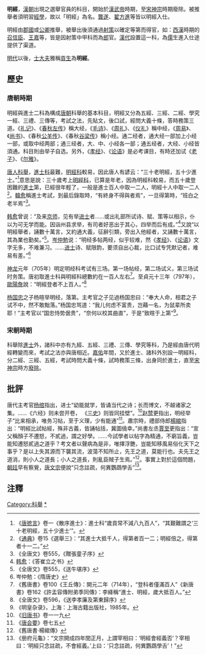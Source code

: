 {{Otheruses|other=名为明經的人物|明經 (成化進士)}}

'''明經'''，[[漢朝|漢朝]]出現之選舉官員的科目，開始於[[漢武帝|漢武帝]]時期，至[[宋神宗|宋神宗]]時期廢除。被推舉者須明習[[經學|經學]]，故以「明經」為名。[[龔遂|龔遂]]、[[翟方進|翟方進]]等皆以明經入仕。 

明經由[[郡國|郡國]]或[[公卿|公卿]]推舉，被舉出後須通過[[射策|射策]]以確定等第而得官，如：[[西漢|西漢]]時期的[[召信臣|召信臣]]、[[王嘉|王嘉]]等，皆是因射策中甲科而為[[郎|郎]]官。[[漢代|漢代]]設置這一科，為[[儒|儒]]生進入仕途提供了渠道。

[[明代|明代]]以後，[[士大夫|士大夫]]雅稱[[貢生|貢生]]為'''明經'''。

== 歷史 ==
=== 唐朝時期 ===
明經與進士二科為構成[[唐朝|唐朝]]科舉的基本科目，明經又分為五經、三經、二經、學究一經、三禮、三傳等，考試之法，先貼文，後口試，經問大義十條，答時務策三道。《[[礼记|礼记]]》、《[[春秋_(书)|春秋]][[左传|左传]]》稱大经，《[[毛诗|毛诗]]》、《[[周礼|周礼]]》、《[[仪礼|仪礼]]》稱中经，《[[周易|周易]]》、《[[尚书|尚书]]》、《春秋[[公羊传|公羊传]]》、《春秋[[谷梁传|谷梁传]]》稱小经。通二经者，通大经一部加上小经一部，或取中经两部；通三经者，大、中、小经各一部；通五经者，大经、小经皆須通。科目則由举子自选。另外，《[[孝经|孝经]]》、《[[论语|论语]]》是必考课目，有時还加试《[[老子|老子]]》、《[[尔雅|尔雅]]》。

[[唐人|唐人]][[科舉|科舉]]，[[進士科|進士科]]最難，[[明經科|明經科]]較易，因此唐人有諺云：“三十老明經，五十少進士。”<ref>《[[唐摭言|唐摭言]]》卷一《散序進士》：進士科“歲貢常不減八九百人”，“其艱難謂之‘三十老明經，五十少進士’”。</ref>意思是說：三十歲考上[[明經科|明經科]]，已算是年老，因為明經科較易，而五十歲登困難的[[進士|進士]]第，已經很年輕了，一般是進士百人中取一二人，明經十人中取一二人<ref>《[[通典|通典]]》卷15《選舉三》：“其進士大抵千人，得第者百一二；明經倍之，得第者十一二。”</ref>。[[韓愈|韓愈]]稱進士考試，到最后錄取時，“有終身不得與者焉”，一旦得第時，“班白之老半焉”<ref>《全唐文》卷555，《贈張童子序》</ref>。

[[韩愈|韩愈]]曾说：“及来[[京师|京师]]，见有举[[进士|进士]]者……或出礼部所试诗、赋、策等以相示，仆以为可无学而能。因诣州县求举，有司者好恶出于其心，四举而后有成。”<ref>[[韩愈|韩愈]]：《答崔立之书》</ref>又說“以明經舉者，誦數十萬言，又約通大義，征辭引類，旁出入他經者，又誦數十萬言，其為業也勤矣。”<ref>《全唐文》卷555，《送牛堪序》</ref>。[[岑仲勉|岑仲勉]]说：“明经多帖两经，似乎较难，然《[[孝经|孝经]]》、《[[论语|论语]]》文字无多，不难兼习。……[[进士|进士]]诗、赋限韵，要须自出心裁，比口试专凭默记者，难易有差。”<ref>岑仲勉：《隋唐史》</ref>

[[神龙|神龙]]元年（705年）明定明经科考试有三场。第一场帖经，第二场试义，第三场试时务策。唐初取進士科與明經科總數約在一百人左右<ref>《舊唐書》卷100《王丘傳》：開元二年（714年），“登科者僅滿百人”《新唐書》卷162《許孟容傳附弟季同傳》：李絳稱“進士、明經，歲大抵百人。”</ref>。至貞元十三年（797年），[[歐陽詹|歐陽詹]]說：“明經登者不上百人。”<ref>《全唐文》卷596，《送李孝廉及第東歸序》</ref>

[[杨国忠|杨国忠]]之子杨暄举明经，落第。主考官之子见過杨国忠曰：“奉大人命，相君之子试不中，然不敢黜落。”杨国忠骂道：“我儿何虑不富贵，岂藉一名，为鼠辈所卖耶！”主考官以“国忠恃势倨贵”，“奈何以校其曲直”，于是“致暄于上第”<ref>《明皇杂录》，上海：上海古籍出版社，1985年。</ref>。

=== 宋朝時期 ===
科舉除[[進士|進士]]外，諸科中亦有九經、五經、三禮、三傳、學究等科，乃是經由唐代明經轉變而來，考試之法亦與唐相近。[[嘉佑|嘉佑]]年間，又於進士、諸科外別設一明經科，分二經、三經、五經，考試時問大義十條，試時務策三條，出身同於進士，直至[[宋神宗|宋神宗]]時方[[貢舉法|廢除]]。

== 批評 ==
唐代主考官[[杨绾|杨绾]]指出，进士“幼能就学，皆诵当代之诗；长而博文，不越诸家之集。……《六经》则未尝开卷， 《[[三史|三史]]》则皆同挂壁”。<ref>《[[旧唐书|旧唐书]]》卷一一九</ref>[[赵赞|赵赞]]更指出，明经举子“比来相承，唯务习帖，至于义理，少有能通”<ref>《[[唐会要|唐会要]]》卷七五</ref>。肅宗時，禮部侍郎[[楊綰|楊綰]]指出：“明經比試帖經，殊非古義，皆誦帖括，冀圖僥幸。”尚書左丞[[賈至|賈至]]更指出：“宣父稱顏子不遷怒，不貳過，謂之好學。……今試學者以帖字為精通，不窮旨義，豈能知遷怒貳過之道乎？考文者以聲病為是非，唯擇浮艷，豈能知移風易俗化天下之事乎？是以上失其源而下襲其流，波蕩不知所止，先王之道，莫能行也。夫先王之道消，則小人之道長；小人之道長，則亂臣賊子生焉。”<ref>《舊唐書·楊綰傳》</ref>。事實上對於這個問題，[[朝廷|朝廷]]早有察覺，[[唐文宗|唐文宗]]便說“只念註疏，何異鸚鵡學舌”<ref>《册府元龜》：“文宗開成四年閏正月，上謂宰相曰：‘明經會經義否’？宰相曰：‘明經只念註疏，不會經義。’上曰：‘只念註疏，何異鸚鵡學舌’！”</ref>。

== 注釋 ==
{{reflist|2}}

[[Category:科舉|Category:科舉]]
[[Category:明經|*]]
